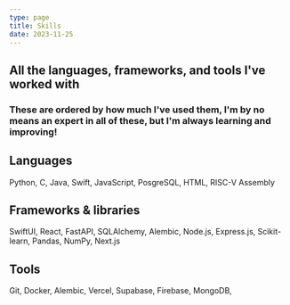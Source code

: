 ```yaml
---
type: page
title: Skills
date: 2023-11-25
---
```


## All the languages, frameworks, and tools I've worked with
### These are ordered by how much I've used them, I'm by no means an expert in all of these, but I'm always learning and improving!
## Languages
Python, C, Java, Swift, JavaScript, PosgreSQL, HTML, RISC-V Assembly

## Frameworks & libraries
SwiftUI, React, FastAPI, SQLAlchemy, Alembic, Node.js, Express.js, Scikit-learn, Pandas, NumPy, Next.js

## Tools
Git, Docker, Alembic, Vercel, Supabase, Firebase, MongoDB, 